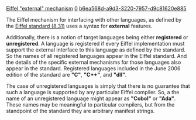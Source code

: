 [[Property:title|Eiffel "external" mechanism]]
[[Property:weight|0]]
[[Property:uuid|b6ea568d-a9d3-3220-7957-d9c81620e885]]
{{UnderConstruction}}


The Eiffel mechanism for interfacing with other languages, as defined by the [[ECMA Standard 367|Eiffel standard (8.31)]] uses a syntax for '''external''' features. 

Additionally, there is a notion of target languages being either '''registered''' or '''unregistered'''. A language is registered if every Eiffel implementation must support the external interface to this language as defined by the standard. So the names of all registered languages appear in the Eiffel standard. And the details of the specific external mechanisms for those languages also appear in the standard. Registered languages included in the June 2006 edition of the standard are '''"C"''', '''"C++"''', and '''"dll"'''. 

The case of unregistered languages is simply that there is no guarantee that such a language is supported by any particular Eiffel compiler. So, a the name of an unregistered language might appear as '''"Cobol"''' or '''"Ada"'''. These names may be meaningful to particular compilers, but from the standpoint of the standard they are arbitrary manifest strings. 

 


 

